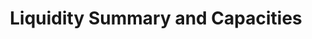 ---
title: Liquidity Summary and Capacities
description: Get liquidity information and capacities for a vault
openapi: '/open-apis/0d.json GET /vaults/{vault_id}/liquidity'
---